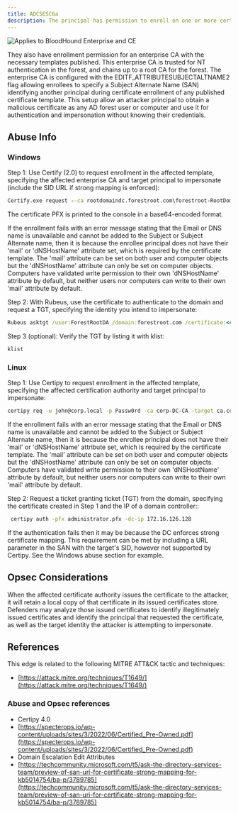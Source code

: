 ---
title: ADCSESC6a
description: The principal has permission to enroll on one or more certificate templates allowing for authentication.
---

<img noZoom src="/assets/enterprise-AND-community-edition-pill-tag.svg" alt="Applies to BloodHound Enterprise and CE"/>


They also have enrollment permission for an enterprise CA with the necessary templates published. This
enterprise CA is trusted for NT authentication in the forest, and chains up to a root CA for the forest.
The enterprise CA is configured with the EDITF_ATTRIBUTESUBJECTALTNAME2 flag allowing enrollees to
specify a Subject Alternate Name (SAN) identifying another principal during certificate enrollment of
any published certificate template. This setup allow an attacker principal to obtain a malicious
certificate as any AD forest user or computer and use it for authentication and impersonation without
knowing their credentials.

## Abuse Info

### Windows

Step 1: Use Certify (2.0) to request enrollment in the affected template, specifying the affected enterprise CA and target principal to impersonate (include the SID URL if strong mapping is enforced):

```cmd
Certify.exe request --ca rootdomaindc.forestroot.com\forestroot-RootDomainDC-CA --template ESC6 --upn ForestRootDA --sid-url S-1-5-21-2697957641-2271029196-387917394-500
```

The certificate PFX is printed to the console in a base64-encoded format.

If the enrollment fails with an error message stating that the Email or DNS name is unavailable and cannot be added to the Subject or Subject Alternate name, then it is because the enrollee principal does not have their 'mail' or 'dNSHostName' attribute set, which is required by the certificate template. The 'mail' attribute can be set on both user and computer objects but the 'dNSHostName' attribute can only be set on computer objects. Computers have validated write permission to their own 'dNSHostName' attribute by default, but neither users nor computers can write to their own 'mail' attribute by default.

Step 2: With Rubeus, use the certificate to authenticate to the domain and request a TGT, specifying the identity you intend to impersonate:

```cmd
Rubeus asktgt /user:ForestRootDA /domain:forestroot.com /certificate:<cert base64> /ptt
```

Step 3 (optional): Verify the TGT by listing it with klist:

```cmd
klist
```

### Linux

Step 1: Use Certipy to request enrollment in the affected template, specifying the affected
certification authority and target principal to impersonate:

```bash
certipy req -u john@corp.local -p Passw0rd -ca corp-DC-CA -target ca.corp.local -template ESC6 -upn administrator@corp.local
```

If the enrollment fails with an error message stating that the Email or DNS name is unavailable and cannot be added to the Subject or Subject Alternate name, then it is because the enrollee principal does not have their 'mail' or 'dNSHostName' attribute set, which is required by the certificate template. The 'mail' attribute can be set on both user and computer objects but the 'dNSHostName' attribute can only be set on computer objects. Computers have validated write permission to their own 'dNSHostName' attribute by default, but neither users nor computers can write to their own 'mail' attribute by default.

Step 2: Request a ticket granting ticket (TGT) from the domain, specifying the certificate created in Step 1 and the IP of a domain controller::

```bash
 certipy auth -pfx administrator.pfx -dc-ip 172.16.126.128
```

If the authentication fails then it may be because the DC enforces strong certificate mapping. This
requirement can be met by including a URL parameter in the SAN with the target's SID, however not
supported by Certipy. See the Windows abuse section for example.

## Opsec Considerations

When the affected certificate authority issues the certificate to the attacker, it will retain a local copy
of that certificate in its issued certificates store. Defenders may analyze those issued certificates to
identify illegitimately issued certificates and identify the principal that requested the certificate, as
well as the target identity the attacker is attempting to impersonate.

## References

This edge is related to the following MITRE ATT&CK tactic and techniques:

* [https://attack.mitre.org/techniques/T1649/](https://attack.mitre.org/techniques/T1649/)

### Abuse and Opsec references

* Certipy 4.0
* [https://specterops.io/wp-content/uploads/sites/3/2022/06/Certified_Pre-Owned.pdf](https://specterops.io/wp-content/uploads/sites/3/2022/06/Certified_Pre-Owned.pdf)
* Domain Escalation Edit Attributes
* [https://techcommunity.microsoft.com/t5/ask-the-directory-services-team/preview-of-san-uri-for-certificate-strong-mapping-for-kb5014754/ba-p/3789785](https://techcommunity.microsoft.com/t5/ask-the-directory-services-team/preview-of-san-uri-for-certificate-strong-mapping-for-kb5014754/ba-p/3789785)

